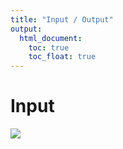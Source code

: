 ```yaml
---
title: "Input / Output"
output:
  html_document:
    toc: true
    toc_float: true
---
```


# Input

![](fig/inputoutput_sitescale.png)